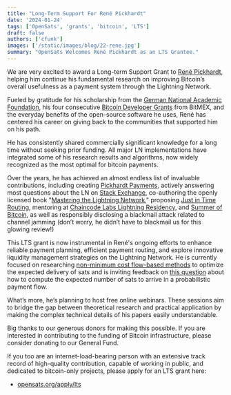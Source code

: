 ```yaml
---
title: "Long-Term Support For René Pickhardt"
date: '2024-01-24'
tags: ['OpenSats', 'grants', 'bitcoin', 'LTS']
draft: false
authors: ['cfunk']
images: ['/static/images/blog/22-rene.jpg']
summary: "OpenSats Welcomes René Pickhardt as an LTS Grantee."
---
```



We are very excited to award a Long-term Support Grant to [René
Pickhardt](https://ln.rene-pickhardt.de/), helping him continue his fundamental
research on improving Bitcoin’s overall usefulness as a payment system through
the Lightning Network.

Fueled by gratitude for his scholarship from the [German National Academic
Foundation](https://en.wikipedia.org/wiki/Studienstiftung), his four consecutive
[Bitcoin Developer
Grants](https://blog.bitmex.com/renewal-of-rene-pickhardts-bitcoin-developer-grant-3/)
from BitMEX, and the everyday benefits of the open-source software he uses, René
has centered his career on giving back to the communities that supported him on
his path.

He has consistently shared commercially significant knowledge for a long time
without seeking prior funding. All major LN implementations have integrated some
of his research results and algorithms, now widely recognized as the most
optimal for bitcoin payments.

Over the years, he has achieved an almost endless list of invaluable
contributions, including creating [Pickhardt
Payments](https://github.com/renepickhardt/pickhardtpayments), actively
answering most questions about the LN on [Stack
Exchange](https://bitcoin.stackexchange.com/users/81940/rene-pickhardt),
co-authoring the openly licensed book "[Mastering the Lightning
Network](https://github.com/lnbook/lnbook)," proposing [Just in Time
Routing](https://lists.linuxfoundation.org/pipermail/lightning-dev/2019-March/001891.html),
mentoring at [Chaincode Labs Lightning
Residency](https://residency.chaincode.com/), and [Summer of
Bitcoin](https://www.summerofbitcoin.org/mentors), as well as responsibly
disclosing a blackmail attack related to channel jamming (don’t worry, he didn’t
have to blackmail us for this glowing review!)

This LTS grant is now instrumental in René's ongoing efforts to enhance reliable
payment planning, efficient payment routing, and explore innovative liquidity
management strategies on the Lightning Network. 
He is currently focused on researching [non-minimum cost flow-based
methods][methods] to optimize the expected delivery of sats and is inviting
feedback on [this question][question] about how to compute the expected number
of sats to arrive in a probabilistic payment flow.

[methods]: https://github.com/renepickhardt/Maximum-Expected-Value-Flows-For-Redundant-Overpayments
[question]: https://bitcoin.stackexchange.com/questions/117447/how-to-compute-the-expected-number-of-sats-to-arrive-in-a-probabilistic-payment

What’s more, he’s planning to host free online webinars. These sessions aim to
bridge the gap between theoretical research and practical application by making
the complex technical details of his papers easily understandable.

Big thanks to our generous donors for making this possible. If you are
interested in contributing to the funding of Bitcoin infrastructure, please
consider donating to our General Fund.

<center>
    <DonateToGeneralFundButton/>
</center>

If you too are an internet-load-bearing person with an extensive track record of
high-quality contribution, capable of working in public, and dedicated to
bitcoin-only projects, please apply for an LTS grant here:

- [opensats.org/apply/lts](/apply/lts)
